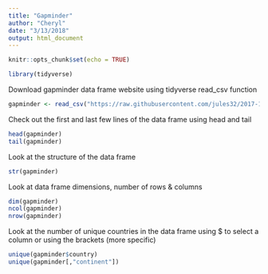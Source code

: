 ```yaml
---
title: "Gapminder"
author: "Cheryl"
date: "3/13/2018"
output: html_document
---
```


```r
knitr::opts_chunk$set(echo = TRUE)
```

```r
library(tidyverse)
```

Download gapminder data frame  website using tidyverse read_csv function
```r
gapminder <- read_csv("https://raw.githubusercontent.com/jules32/2017-11-30-MBARI/gh-pages/data/gapminder.csv")
```
Check out the first and last few lines of the data frame using head and tail
```r
head(gapminder)
tail(gapminder)
```
Look at the structure of the data frame
```r
str(gapminder)
```
Look at data frame dimensions, number of rows & columns
```r
dim(gapminder)
ncol(gapminder)
nrow(gapminder)
```
Look at the number of unique countries in the data frame using $ to select a column or
using the brackets (more specific)
```r
unique(gapminder$country)
unique(gapminder[,"continent"])
```

